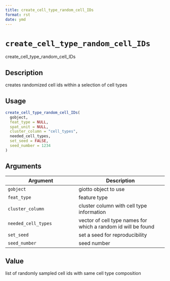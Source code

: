 ```yaml
--- 
title: create_cell_type_random_cell_IDs 
format: rst 
date: ymd 
--- 
```

# `create_cell_type_random_cell_IDs`

create_cell_type_random_cell_IDs


## Description

creates randomized cell ids within a selection of cell types


## Usage

```r
create_cell_type_random_cell_IDs(
  gobject,
  feat_type = NULL,
  spat_unit = NULL,
  cluster_column = "cell_types",
  needed_cell_types,
  set_seed = FALSE,
  seed_number = 1234
)
```


## Arguments

Argument      |Description
------------- |----------------
`gobject`     |     giotto object to use
`feat_type`     |     feature type
`cluster_column`     |     cluster column with cell type information
`needed_cell_types`     |     vector of cell type names for which a random id will be found
`set_seed`     |     set a seed for reproducibility
`seed_number`     |     seed number


## Value

list of randomly sampled cell ids with same cell type composition


